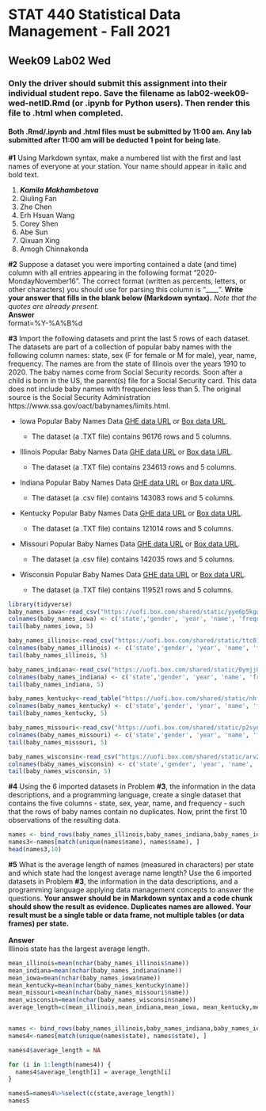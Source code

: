 # STAT 440 Statistical Data Management - Fall 2021
## Week09 Lab02 Wed
### Only the driver should submit this assignment into their individual student repo. Save the filename as lab02-week09-wed-netID.Rmd (or .ipynb for Python users). Then render this file to .html when completed. 
#### Both .Rmd/.ipynb and .html files must be submitted by 11:00 am. Any lab submitted after 11:00 am will be deducted 1 point for being late.

**#1** Using Markdown syntax, make a numbered list with the first and last names of everyone at your station. Your name should appear in italic and bold text.

1. ***Kamila Makhambetova***
2. Qiuling Fan
3. Zhe Chen
4. Erh Hsuan Wang
5. Corey Shen
6. Abe Sun
7. Qixuan Xing
8. Amogh Chinnakonda

**#2** Suppose a dataset you were importing contained a date (and time) column with all entries appearing in the following format "2020-MondayNovember16". The correct format (written as percents, letters, or other characters) you should use for parsing this column is "____". **Write your answer that fills in the blank below (Markdown syntax).** *Note that the quotes are already present.*
<br>
**Answer**
<br>
format=%Y-%A%B%d


**#3** Import the following datasets and print the last 5 rows of each dataset. The datasets are part of a collection of popular baby names with the following column names: state, sex (F for female or M for male), year, name, frequency. The names are from the state of Illinois over the years 1910 to 2020. The baby names come from Social Security records. Soon after a child is born in the US, the parent(s) file for a Social Security card. This data does not include baby names with frequencies less than 5. The original source is the Social Security Administration https://www.ssa.gov/oact/babynames/limits.html.

- Iowa Popular Baby Names Data [GHE data URL](https://github-dev.cs.illinois.edu/stat440-fa21/stat440-fa21-course-content/raw/master/data/popular-baby-names-iowa-data.TXT) or [Box data URL](https://uofi.box.com/shared/static/yye6p5kgq0l1dtz6bqz364mr6iz3c3bw.txt).

  - The dataset (a .TXT file) contains 96176 rows and 5 columns. 

- Illinois Popular Baby Names Data [GHE data URL](https://github-dev.cs.illinois.edu/stat440-fa21/stat440-fa21-course-content/raw/master/data/popular-baby-names-illinois-data.TXT) or [Box data URL](https://uofi.box.com/shared/static/ttc01y8x71eadmzc9ramd16ksuq2xckk.txt).

  - The dataset (a .TXT file) contains 234613 rows and 5 columns. 

- Indiana Popular Baby Names Data [GHE data URL](https://github-dev.cs.illinois.edu/stat440-fa21/stat440-fa21-course-content/raw/master/data/popular-baby-names-indiana-data.TXT) or [Box data URL](https://uofi.box.com/shared/static/0ymjj08wid1l19ehy5tx9hjq2xnbse64.csv).

  - The dataset (a .csv file) contains 143083 rows and 5 columns. 

- Kentucky Popular Baby Names Data [GHE data URL](https://github-dev.cs.illinois.edu/stat440-fa21/stat440-fa21-course-content/raw/master/data/popular-baby-names-kentucky-data.TXT) or [Box data URL](https://uofi.box.com/shared/static/nhfxo34324uratwl3fezx08fcdoknayj.txt).

  - The dataset (a .TXT file) contains 121014 rows and 5 columns. 

- Missouri Popular Baby Names Data [GHE data URL](https://github-dev.cs.illinois.edu/stat440-fa21/stat440-fa21-course-content/raw/master/data/popular-baby-names-missouri-data.TXT) or [Box data URL](https://uofi.box.com/shared/static/p2synnz72z6se94int717w9jhgflmynb.csv).

  - The dataset (a .csv file) contains 142035 rows and 5 columns. 

- Wisconsin Popular Baby Names Data [GHE data URL](https://github-dev.cs.illinois.edu/stat440-fa21/stat440-fa21-course-content/raw/master/data/popular-baby-names-winconsin-data.TXT) or [Box data URL](https://uofi.box.com/shared/static/arv2amejhnyglkc684mgeyp0mcom27tl.txt).

  - The dataset (a .TXT file) contains 119521 rows and 5 columns. 
  
```r
library(tidyverse)
baby_names_iowa<-read_csv("https://uofi.box.com/shared/static/yye6p5kgq0l1dtz6bqz364mr6iz3c3bw.txt", col_names = FALSE)
colnames(baby_names_iowa) <- c('state','gender', 'year', 'name', 'frequency')
tail(baby_names_iowa, 5)

baby_names_illinois<-read_csv("https://uofi.box.com/shared/static/ttc01y8x71eadmzc9ramd16ksuq2xckk.txt", col_names = FALSE)
colnames(baby_names_illinois) <- c('state','gender', 'year', 'name', 'frequency')
tail(baby_names_illinois, 5)

baby_names_indiana<-read_csv("https://uofi.box.com/shared/static/0ymjj08wid1l19ehy5tx9hjq2xnbse64.csv",col_names = FALSE)
colnames(baby_names_indiana) <- c('state','gender', 'year', 'name', 'frequency')
tail(baby_names_indiana, 5)

baby_names_kentucky<-read_table("https://uofi.box.com/shared/static/nhfxo34324uratwl3fezx08fcdoknayj.txt",col_types="ccdcd", col_names = FALSE)
colnames(baby_names_kentucky) <- c('state','gender', 'year', 'name', 'frequency')
tail(baby_names_kentucky, 5)

baby_names_missouri<-read_csv("https://uofi.box.com/shared/static/p2synnz72z6se94int717w9jhgflmynb.csv",col_names = FALSE)
colnames(baby_names_missouri) <- c('state','gender', 'year', 'name', 'frequency')
tail(baby_names_missouri, 5)

baby_names_wisconsin<-read_csv("https://uofi.box.com/shared/static/arv2amejhnyglkc684mgeyp0mcom27tl.txt",col_names = FALSE)
colnames(baby_names_wisconsin) <- c('state','gender', 'year', 'name', 'frequency')
tail(baby_names_wisconsin, 5)


```
  

**#4** Using the 6 imported datasets in Problem **#3**, the information in the data descriptions, and a programming language, create a single dataset that contains the five columns - state, sex, year, name, and frequency - such that the rows of baby names contain no duplicates. Now, print the first 10 observations of the resulting data.

```r

names <- bind_rows(baby_names_illinois,baby_names_indiana,baby_names_iowa,baby_names_kentucky,baby_names_missouri,baby_names_wisconsin)
names3<-names[match(unique(names$name), names$name), ]
head(names3,10)

```


**#5** What is the average length of names (measured in characters) per state and which state had the longest average name length? Use the 6 imported datasets in Problem **#3**, the information in the data descriptions, and a programming language applying data management concepts to answer the questions. **Your answer should be in Markdown syntax and a code chunk should show the result as evidence. Duplicates names are allowed. Your result must be a single table or data frame, not multiple tables (or data frames) per state.**
<br>
<br>
**Answer**
<br>
Illinois state has the largest average length.
```r

mean_illinois=mean(nchar(baby_names_illinois$name))
mean_indiana=mean(nchar(baby_names_indiana$name))
mean_iowa=mean(nchar(baby_names_iowa$name))
mean_kentucky=mean(nchar(baby_names_kentucky$name))
mean_missouri=mean(nchar(baby_names_missouri$name))
mean_wisconsin=mean(nchar(baby_names_wisconsin$name))
average_length=c(mean_illinois,mean_indiana,mean_iowa, mean_kentucky,mean_missouri,mean_wisconsin)


names <- bind_rows(baby_names_illinois,baby_names_indiana,baby_names_iowa,baby_names_kentucky,baby_names_missouri,baby_names_wisconsin)
names4<-names[match(unique(names$state), names$state), ]

names4$average_length = NA

for (i in 1:length(names4)) {
  names4$average_length[i] = average_length[i]
}

names5=names4%>%select(c(state,average_length))
names5






```




